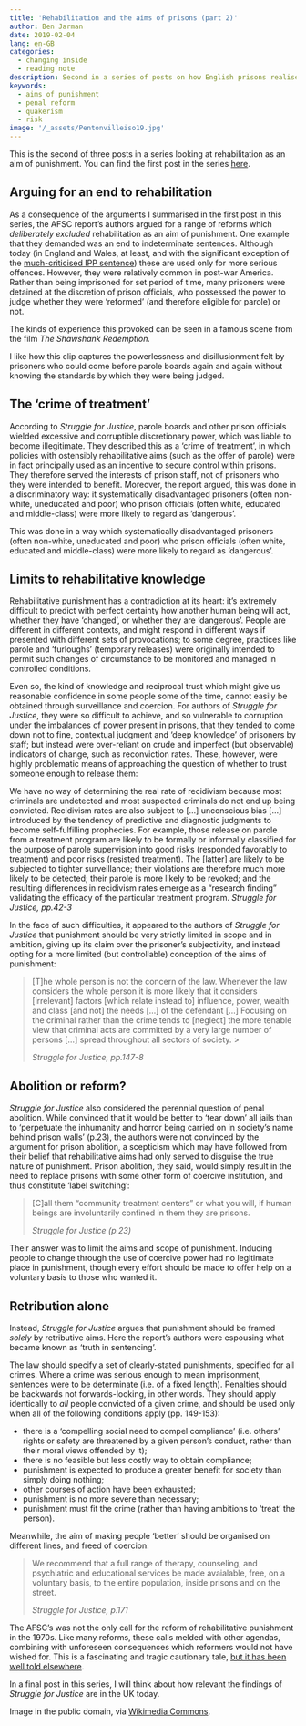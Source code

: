 ```yaml
---
title: 'Rehabilitation and the aims of prisons (part 2)'
author: Ben Jarman
date: 2019-02-04
lang: en-GB
categories:
  - changing inside
  - reading note
description: Second in a series of posts on how English prisons realise the aim of rehabilitation
keywords:
  - aims of punishment
  - penal reform
  - quakerism
  - risk
image: '/_assets/Pentonvilleiso19.jpg'
---
```


This is the second of three posts in a series looking at rehabilitation as an aim of punishment. You can find the first post in the series [here](https://changinginside.co.uk/?p=369).

## Arguing for an end to rehabilitation

As a consequence of the arguments I summarised in the first post in this series, the AFSC report's authors argued for a range of reforms which *deliberately excluded* rehabilitation as an aim of punishment. One example that they demanded was an end to indeterminate sentences. Although today (in England and Wales, at least, and with the significant exception of the [much-criticised IPP sentence](https://en.wikipedia.org/wiki/Imprisonment_for_public_protection)) these are used only for more serious offences. However, they were relatively common in post-war America. Rather than being imprisoned for set period of time, many prisoners were detained at the discretion of prison officials, who possessed the power to judge whether they were 'reformed' (and therefore eligible for parole) or not.

The kinds of experience this provoked can be seen in a famous scene from the film *The Shawshank Redemption.*

I like how this clip captures the powerlessness and disillusionment felt by prisoners who could come before parole boards again and again without knowing the standards by which they were being judged.

## The 'crime of treatment'

According to *Struggle for Justice*, parole boards and other prison officials wielded excessive and corruptible discretionary power, which was liable to become illegitimate. They described this as a 'crime of treatment', in which policies with ostensibly rehabilitative aims (such as the offer of parole) were in fact principally used as an incentive to secure control within prisons. They therefore served the interests of prison staff, not of prisoners who they were intended to benefit. Moreover, the report argued, this was done in a discriminatory way: it systematically disadvantaged prisoners (often non-white, uneducated and poor) who prison officials (often white, educated and middle-class) were more likely to regard as 'dangerous'.

This was done in a way which systematically disadvantaged prisoners (often non-white, uneducated and poor) who prison officials (often white, educated and middle-class) were more likely to regard as 'dangerous'.

## Limits to rehabilitative knowledge

Rehabilitative punishment has a contradiction at its heart: it's extremely difficult to predict with perfect certainty how another human being will act, whether they have 'changed', or whether they are 'dangerous'. People are different in different contexts, and might respond in different ways if presented with different sets of provocations; to some degree, practices like parole and 'furloughs' (temporary releases) were originally intended to permit such changes of circumstance to be monitored and managed in controlled conditions.

Even so, the kind of knowledge and reciprocal trust which might give us reasonable confidence in some people some of the time, cannot easily be obtained through surveillance and coercion. For authors of *Struggle for Justice*, they were so difficult to achieve, and so vulnerable to corruption under the imbalances of power present in prisons, that they tended to come down not to fine, contextual judgment and 'deep knowledge' of prisoners by staff; but instead were over-reliant on crude and imperfect (but observable) indicators of change, such as reconviction rates. These, however, were highly problematic means of approaching the question of whether to trust someone enough to release them:

We have no way of determining the real rate of recidivism because most criminals are undetected and most suspected criminals do not end up being convicted. Recidivism rates are also subject to \[...\] unconscious bias \[...\] introduced by the tendency of predictive and diagnostic judgments to become self-fulfilling prophecies. For example, those release on parole from a treatment program are likely to be formally or informally classified for the purpose of parole supervision into good risks (responded favorably to treatment) and poor risks (resisted treatment). The \[latter\] are likely to be subjected to tighter surveillance; their violations are therefore much more likely to be detected; their parole is more likely to be revoked; and the resulting differences in recidivism rates emerge as a "research finding" validating the efficacy of the particular treatment program. *Struggle for Justice, pp.42-3*

In the face of such difficulties, it appeared to the authors of *Struggle for Justice* that punishment should be very strictly limited in scope and in ambition, giving up its claim over the prisoner's subjectivity, and instead opting for a more limited (but controllable) conception of the aims of punishment:

> \[T\]he whole person is not the concern of the law. Whenever the law considers the whole person it is more likely that it considers \[irrelevant\] factors \[which relate instead to\] influence, power, wealth and class \[and not\] the needs \[...\] of the defendant \[...\] Focusing on the criminal rather than the crime tends to \[neglect\] the more tenable view that criminal acts are committed by a very large number of persons \[...\] spread throughout all sectors of society. >
> 
> *Struggle for Justice, pp.147-8*

## Abolition or reform?

*Struggle for Justice* also considered the perennial question of penal abolition. While convinced that it would be better to 'tear down' all jails than to 'perpetuate the inhumanity and horror being carried on in society's name behind prison walls' (p.23), the authors were not convinced by the argument for prison abolition, a scepticism which may have followed from their belief that rehabilitative aims had only served to disguise the true nature of punishment. Prison abolition, they said, would simply result in the need to replace prisons with some other form of coercive institution, and thus constitute 'label switching':

> \[C\]all them "community treatment centers" or what you will, if human beings are involuntarily confined in them they are prisons. 
> 
> *Struggle for Justice (p.23)*

Their answer was to limit the aims and scope of punishment. Inducing people to change through the use of coercive power had no legitimate place in punishment, though every effort should be made to offer help on a voluntary basis to those who wanted it.

## Retribution alone

Instead, *Struggle for Justice *argues that punishment should be framed *solely* by retributive aims. Here the report's authors were espousing what became known as 'truth in sentencing'.

The law should specify a set of clearly-stated punishments, specified for all crimes. Where a crime was serious enough to mean imprisonment, sentences were to be determinate (i.e. of a fixed length). Penalties should be backwards not forwards-looking, in other words. They should apply identically to *all* people convicted of a given crime, and should be used only when all of the following conditions apply (pp. 149-153):

-   there is a 'compelling social need to compel compliance' (i.e. others' rights or safety are threatened by a given person's conduct, rather than their moral views offended by it);
-   there is no feasible but less costly way to obtain compliance;
-   punishment is expected to produce a greater benefit for society than simply doing nothing;
-   other courses of action have been exhausted;
-   punishment is no more severe than necessary;
-   punishment must fit the crime (rather than having ambitions to 'treat' the person).

Meanwhile, the aim of making people 'better' should be organised on different lines, and freed of coercion:

> We recommend that a full range of therapy, counseling, and psychiatric and educational services be made avaialable, free, on a voluntary basis, to the entire population, inside prisons and on the street.
> 
> *Struggle for Justice, p.171*

The AFSC's was not the only call for the reform of rehabilitative punishment in the 1970s. Like many reforms, these calls melded with other agendas, combining with unforeseen consequences which reformers would not have wished for. This is a fascinating and tragic cautionary tale, [but it has been well told elsewhere](https://www.ribbonfarm.com/2016/12/15/robert-martinson-and-the-tragedy-of-the-american-prison/).

In a final post in this series, I will think about how relevant the findings of *Struggle for Justice* are in the UK today.

::: {.callout-note}
Image in the public domain, via [Wikimedia Commons](https://en.wikipedia.org/wiki/File:Pentonvilleiso19.jpg).
:::